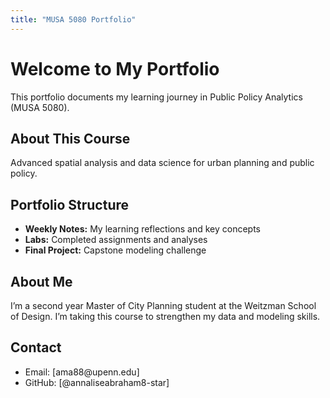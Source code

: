 ```yaml
---
title: "MUSA 5080 Portfolio"
---
```


# Welcome to My Portfolio

This portfolio documents my learning journey in Public Policy Analytics (MUSA 5080).

## About This Course
Advanced spatial analysis and data science for urban planning and public policy.

## Portfolio Structure
- **Weekly Notes:** My learning reflections and key concepts
- **Labs:** Completed assignments and analyses
- **Final Project:** Capstone modeling challenge

## About Me
I'm a second year Master of City Planning student at the Weitzman School of Design. I'm taking this course to strengthen my data and modeling skills. 

## Contact
- Email: [ama88@upenn.edu]
- GitHub: [@annaliseabraham8-star]


